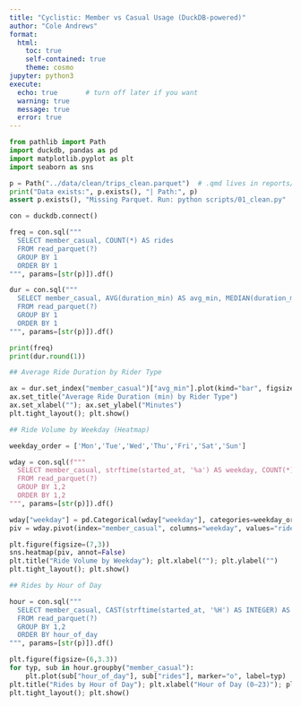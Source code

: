 ```yaml
---
title: "Cyclistic: Member vs Casual Usage (DuckDB-powered)"
author: "Cole Andrews"
format:
  html:
    toc: true
    self-contained: true
    theme: cosmo
jupyter: python3
execute:
  echo: true       # turn off later if you want
  warning: true
  message: true
  error: true
---
```


```python
from pathlib import Path
import duckdb, pandas as pd
import matplotlib.pyplot as plt
import seaborn as sns

p = Path("../data/clean/trips_clean.parquet")  # .qmd lives in reports/, so go up one
print("Data exists:", p.exists(), "| Path:", p)
assert p.exists(), "Missing Parquet. Run: python scripts/01_clean.py"

con = duckdb.connect()

freq = con.sql("""
  SELECT member_casual, COUNT(*) AS rides
  FROM read_parquet(?)
  GROUP BY 1
  ORDER BY 1
""", params=[str(p)]).df()

dur = con.sql("""
  SELECT member_casual, AVG(duration_min) AS avg_min, MEDIAN(duration_min) AS median_min
  FROM read_parquet(?)
  GROUP BY 1
  ORDER BY 1
""", params=[str(p)]).df()

print(freq)
print(dur.round(1))

## Average Ride Duration by Rider Type

ax = dur.set_index("member_casual")["avg_min"].plot(kind="bar", figsize=(5,3))
ax.set_title("Average Ride Duration (min) by Rider Type")
ax.set_xlabel(""); ax.set_ylabel("Minutes")
plt.tight_layout(); plt.show()

## Ride Volume by Weekday (Heatmap)

weekday_order = ['Mon','Tue','Wed','Thu','Fri','Sat','Sun']

wday = con.sql(f"""
  SELECT member_casual, strftime(started_at, '%a') AS weekday, COUNT(*) AS rides
  FROM read_parquet(?)
  GROUP BY 1,2
  ORDER BY 1,2
""", params=[str(p)]).df()

wday["weekday"] = pd.Categorical(wday["weekday"], categories=weekday_order, ordered=True)
piv = wday.pivot(index="member_casual", columns="weekday", values="rides").fillna(0)

plt.figure(figsize=(7,3))
sns.heatmap(piv, annot=False)
plt.title("Ride Volume by Weekday"); plt.xlabel(""); plt.ylabel("")
plt.tight_layout(); plt.show()

## Rides by Hour of Day

hour = con.sql("""
  SELECT member_casual, CAST(strftime(started_at, '%H') AS INTEGER) AS hour_of_day, COUNT(*) AS rides
  FROM read_parquet(?)
  GROUP BY 1,2
  ORDER BY hour_of_day
""", params=[str(p)]).df()

plt.figure(figsize=(6,3.3))
for typ, sub in hour.groupby("member_casual"):
    plt.plot(sub["hour_of_day"], sub["rides"], marker="o", label=typ)
plt.title("Rides by Hour of Day"); plt.xlabel("Hour of Day (0–23)"); plt.ylabel("Rides"); plt.legend()
plt.tight_layout(); plt.show()
```
